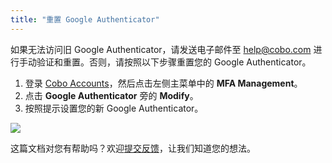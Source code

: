 ```yaml
---
title: "重置 Google Authenticator"
---
```


<Note>如果无法访问旧 Google Authenticator，请发送电子邮件至 [help@cobo.com](mailto:help@cobo.com) 进行手动验证和重置。否则，请按照以下步骤重置您的 Google Authenticator。</Note>

1. 登录 [Cobo Accounts](https://accounts.cobo.com/)，然后点击左侧主菜单中的 **MFA Management**。
2. 点击 **Google Authenticator** 旁的 **Modify**。
3. 按照提示设置您的新 Google Authenticator。

<img src="/cn/images/cobo-accounts/_xhiQMOa7LNMh0f9QR3LCIVTSncU4VZIUcCZj5aCUP7mxmw2RaMN9mmwDwdp8mTyzWH063WyZPEcGKJEX_1sAUxBz6aMm5CVGUigupUkl3QYa0ci30dQ_C3RGL0KdVFpg7cobueWhNoxsdGdC-s23Mw.png" className="screenshot_full_screen"/>


<Tip>这篇文档对您有帮助吗？欢迎[提交反馈](https://forms.zohopublic.com/cobo/form/DocumentFeedbackForm/formperma/QvLOhxJv1_JMsJ-1dleZ8Itb_7rzN-LtgvsDdxosoVI)，让我们知道您的想法。</Tip>